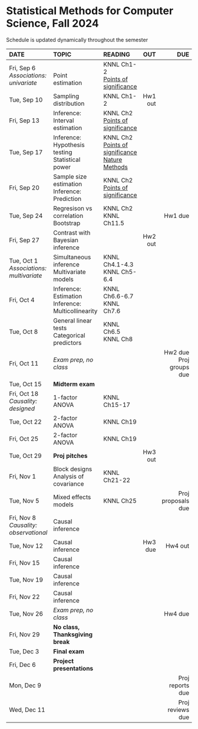<h1> Statistical Methods for Computer Science, Fall 2024 </h1>
Schedule is updated dynamically throughout the semester
</br>

<font size="3">

| DATE        | TOPIC            |READING     |      OUT |        DUE |
| :----------------   |:-----------------|:---------------| --------:| ----------:|
| Fri, Sep 6</br>*Associations: univariate*| </br>Point estimation| KNNL Ch1-2</br>[Points of significance](https://www.nature.com/articles/nmeth.2613) |  | |
| Tue, Sep 10 | Sampling distribution|  KNNL Ch1-2|Hw1 out| |
| Fri, Sep 13 | Inference: Interval estimation| KNNL Ch2</br>[Points of significance](https://www.nature.com/articles/nmeth.2659) |  | |
| Tue, Sep 17 | Inference: Hypothesis testing</br>Statistical power|KNNL Ch2</br>[Points of significance](https://www.nature.com/articles/nmeth.2698)</br>[Nature Methods](https://www.nature.com/articles/nmeth.3288)  |  | |
| Fri, Sep 20 | Sample size estimation</br>Inference: Prediction|KNNL Ch2</br>[Points of significance](https://www.nature.com/articles/nmeth.2738)  |  | |
| Tue, Sep 24 | Regresison vs correlation</br>Bootstrap| KNNL Ch2</br>KNNL Ch11.5 |  |Hw1 due|
| Fri, Sep 27 | Contrast with</br>Bayesian inference|  |Hw2 out| |
| Tue, Oct 1</br>*Associations: multivariate*  | Simultaneous inference</br>Multivariate models| KNNL Ch4.1-4.3</br>KNNL Ch5-6.4 |  | |
| Fri, Oct 4  | Inference: Estimation</br>Inference: Multicollinearity| KNNL Ch6.6-6.7</br>KNNL Ch7.6 |  | |
| Tue, Oct 8  | General linear tests</br>Categorical predictors| KNNL Ch6.5</br>KNNL Ch8 |  | |
| Fri, Oct 11 | *Exam prep, no class*|  |  |Hw2 due</br>Proj groups due|
| Tue, Oct 15 |  **Midterm exam** |  |  | |
| Fri, Oct 18</br>*Causality: designed* | 1-factor ANOVA | KNNL Ch15-17 |  | |
| Tue, Oct 22 | 2-factor ANOVA| KNNL Ch19 |  | |
| Fri, Oct 25 | 2-factor ANOVA| KNNL Ch19 |  | |
| Tue, Oct 29 | **Proj pitches**|  |Hw3 out| |
| Fri, Nov 1  | Block designs</br>Analysis of covariance| KNNL Ch21-22 |  | |
| Tue, Nov 5  | Mixed effects models| KNNL Ch25 |  |Proj proposals due|
| Fri, Nov 8</br>*Causality: observational*  | Causal inference |  |  | |
| Tue, Nov 12 | Causal inference|  |Hw3 due|Hw4 out|
| Fri, Nov 15 | Causal inference|  |  | |
| Tue, Nov 19 | Causal inference|  |  | |
| Fri, Nov 22 | Causal inference|  |  | |
| Tue, Nov 26 |*Exam prep, no class* |  |  |Hw4 due|
| Fri, Nov 29  | **No class, Thanksgiving break**      |            |          | |
| Tue, Dec 3  | **Final exam**   |            |          |            |
| Fri, Dec 6 | **Project presentations**  |  |          |            |
| Mon, Dec 9 |                  |            |          | Proj reports due           |
| Wed, Dec 11 |                  |            |          | Proj reviews due           |
</font>







